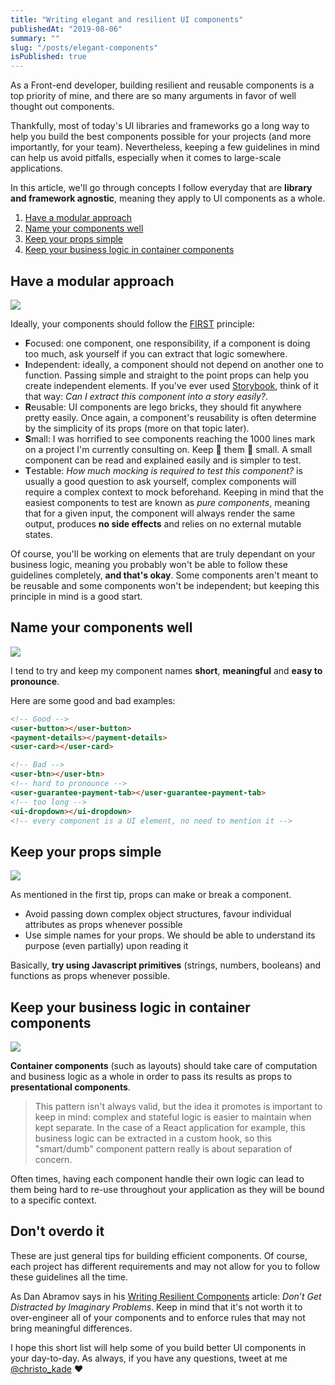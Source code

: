 ```yaml
---
title: "Writing elegant and resilient UI components"
publishedAt: "2019-08-06"
summary: ""
slug: "/posts/elegant-components"
isPublished: true
---
```


As a Front-end developer, building resilient and reusable components is a top priority of mine, and there are so many arguments in favor of well thought out components.

Thankfully, most of today's UI libraries and frameworks go a long way to help you build the best components possible for your projects (and more importantly, for your team). Nevertheless, keeping a few guidelines in mind can help us avoid pitfalls, especially when it comes to large-scale applications.

In this article, we'll go through concepts I follow everyday that are **library and framework agnostic**, meaning they apply to UI components as a whole.

1. [Have a modular approach](#have-a-modular-approach)
2. [Name your components well](#name-your-components-well)
3. [Keep your props simple](#keep-your-props-simple)
4. [Keep your business logic in container components](#keep-your-business-logic-in-container-components)

## Have a modular approach

![](https://thepracticaldev.s3.amazonaws.com/i/4qcceiqmxrsbh9tfewod.png)

Ideally, your components should follow the [FIRST](https://addyosmani.com/first/) principle:

- **F**ocused: one component, one responsibility, if a component is doing too much, ask yourself if you can extract that logic somewhere.
- **I**ndependent: ideally, a component should not depend on another one to function. Passing simple and straight to the point props can help you create independent elements. If you've ever used [Storybook](https://storybook.js.org), think of it that way: _Can I extract this component into a story easily?_.
- **R**eusable: UI components are lego bricks, they should fit anywhere pretty easily. Once again, a component's reusability is often determine by the simplicity of its props (more on that topic later).
- **S**mall: I was horrified to see components reaching the 1000 lines mark on a project I'm currently consulting on. Keep 👏 them 👏 small. A small component can be read and explained easily and is simpler to test.
- **T**estable: _How much mocking is required to test this component?_ is usually a good question to ask yourself, complex components will require a complex context to mock beforehand. Keeping in mind that the easiest components to test are known as _pure components_, meaning that for a given input, the component will always render the same output, produces **no side effects** and relies on no external mutable states.

Of course, you'll be working on elements that are truly dependant on your business logic, meaning you probably won't be able to follow these guidelines completely, **and that's okay**. Some components aren't meant to be reusable and some components won't be independent; but keeping this principle in mind is a good start.

## Name your components well

![](https://thepracticaldev.s3.amazonaws.com/i/ba521gikvx8pp7r0e9xx.png)

I tend to try and keep my component names **short**, **meaningful** and **easy to pronounce**.

Here are some good and bad examples:

```html
<!-- Good -->
<user-button></user-button>
<payment-details></payment-details>
<user-card></user-card>

<!-- Bad -->
<user-btn></user-btn>
<!-- hard to pronounce -->
<user-guarantee-payment-tab></user-guarantee-payment-tab>
<!-- too long -->
<ui-dropdown></ui-dropdown>
<!-- every component is a UI element, no need to mention it -->
```

## Keep your props simple

![](https://thepracticaldev.s3.amazonaws.com/i/8m2zuyuos3rungws1pmm.png)

As mentioned in the first tip, props can make or break a component.

- Avoid passing down complex object structures, favour individual attributes as props whenever possible
- Use simple names for your props. We should be able to understand its purpose (even partially) upon reading it

Basically, **try using Javascript primitives** (strings, numbers, booleans) and functions as props whenever possible.

## Keep your business logic in container components

![](https://thepracticaldev.s3.amazonaws.com/i/6vnhey8xbr6upppmvs2h.png)

**Container components** (such as layouts) should take care of computation and business logic as a whole in order to pass its results as props to **presentational components**.

> This pattern isn't always valid, but the idea it promotes is important to keep in mind: complex and stateful logic is easier to maintain when kept separate. In the case of a React application for example, this business logic can be extracted in a custom hook, so this "smart/dumb" component pattern really is about separation of concern.

Often times, having each component handle their own logic can lead to them being hard to re-use throughout your application as they will be bound to a specific context.

## Don't overdo it

These are just general tips for building efficient components. Of course, each project has different requirements and may not allow for you to follow these guidelines all the time.

As Dan Abramov says in his [Writing Resilient Components](https://overreacted.io/writing-resilient-components/) article: _Don’t Get Distracted by Imaginary Problems_. Keep in mind that it's not worth it to over-engineer all of your components and to enforce rules that may not bring meaningful differences.

I hope this short list will help some of you build better UI components in your day-to-day. As always, if you have any questions, tweet at me [@christo_kade](http://twitter.com/christo_kade) ❤️
